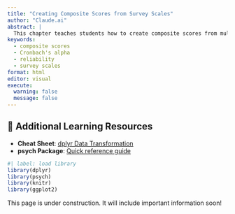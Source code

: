 ```yaml
---
title: "Creating Composite Scores from Survey Scales"
author: "Claude.ai"
abstract: |
  This chapter teaches students how to create composite scores from multi-item survey scales. Students learn to check whether items on a scale reliably measure the same construct using Cronbach's alpha, and then calculate an average score across all items. The chapter uses a straightforward approach where composite scores are only calculated for participants who answered all items on the scale, ensuring everyone's score has the same meaning. Through a practical example with sleep behavior data, students learn the essential steps: select items, check reliability, remove incomplete cases, and calculate mean scores. This skill is fundamental when working with validated scales in public health surveys.
keywords:
  - composite scores
  - Cronbach's alpha
  - reliability
  - survey scales
format: html
editor: visual
execute:
  warning: false
  message: false
---
```


::: {.callout-tip icon="false"}
## 📖 Additional Learning Resources

-   **Cheat Sheet**: [dplyr Data Transformation](https://rstudio.github.io/cheatsheets/data-transformation.pdf)
-   **psych Package**: [Quick reference guide](https://cran.r-project.org/web/packages/psych/psych.pdf)
:::

```r
#| label: load library
library(dplyr)
library(psych)
library(knitr)
library(ggplot2)
```

::: callout-warning
This page is under construction. It will include important information soon!
:::

